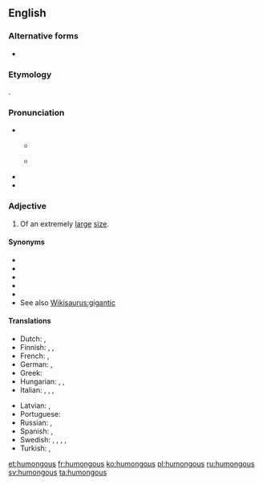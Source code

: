 ==English==

===Alternative forms===
* {{l|en|humungous}}

===Etymology===
{{blend|huge|monstrous|lang=en}}.

===Pronunciation===
* {{IPA|/ˌhjuːˈmʌŋɡəs/|/ˌhjuːˈmɒŋɡəs/|lang=en}}
** {{a|Northern England}} {{IPA|[çju̟ːˈmʊŋɡəs]|lang=en}}
** {{a|Southern England}} {{IPA|[ˌçju̟ːˈmɐŋɡəs]|lang=en}}
* {{audio|en-us-humongous.ogg|Audio (US)|lang=en}}
* {{rhymes|ʌŋɡəs|lang=en}}

===Adjective===
{{en-adj}}

# {{lb|en|informal}} Of an extremely [[large]] [[size]].

====Synonyms====
* {{l|en|enormous}}
* {{l|en|gigantic}}
* {{l|en|immense}}
* {{l|en|huge}}
* {{l|en|massive}}
* See also [[Wikisaurus:gigantic]]

====Translations====
{{trans-top|extremely large}}
* Dutch: {{t+|nl|enorm}}, {{t+|nl|gigantisch}}
* Finnish: {{t+|fi|valtava}}, {{t+|fi|suunnaton}}, {{t+|fi|jättimäinen}}
* French: {{t+|fr|gigantesque}}, {{t+|fr|énorme}}
* German: {{t+|de|riesig}}, {{t+|de|gigantisch}}
* Greek: {{t+|el|θεόρατος}}
* Hungarian: {{t+|hu|óriási}}, {{t+|hu|hatalmas}}, {{t|hu|irdatlan}}
* Italian: {{t+|it|gigantesco}}, {{t+|it|enorme}}, {{t+|it|disumano}}, {{t+|it|mastodontico}}
{{trans-mid}}
* Latvian: {{t|lv|milzīgs}}, {{t|lv|gigantisks}}
* Portuguese: {{t+|pt|gigantesco}}
* Russian: {{t+|ru|огро́мный}}, {{t+|ru|гига́нтский}}
* Spanish: {{t+|es|gigante}}, {{t+|es|enorme}}
* Swedish: {{t+|sv|gigantisk}}, {{t+|sv|enorm}}, {{t|sv|mastodontisk}}, {{t+|sv|jättelik}}, {{t+|sv|kolossal}}
* Turkish: {{t+|tr|devasa}}, {{t+|tr|kocaman}}
{{trans-bottom}}

[[et:humongous]]
[[fr:humongous]]
[[ko:humongous]]
[[pl:humongous]]
[[ru:humongous]]
[[sv:humongous]]
[[ta:humongous]]